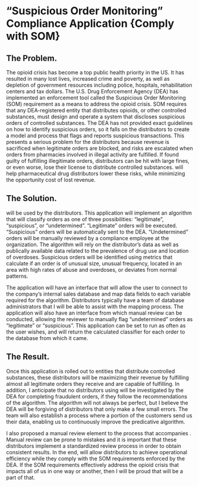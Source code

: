 # “Suspicious Order Monitoring” Compliance Application {Comply with SOM}

## The Problem.

The opioid crisis has become a top public health priority in the US. It has resulted in many lost lives, increased crime and poverty, as well as depletion of government resources including police, hospitals, rehabilitation centers and tax dollars. The U.S. Drug Enforcement Agency (DEA) has implemented an enforcement tool called the Suspicious Order Monitoring (SOM) requirement as a means to address the opioid crisis. SOM requires that any DEA-registered entity that distributes opioids, or other controlled substances, must design and operate a system that discloses suspicious orders of controlled substances.
The DEA has not provided exact guidelines on how to identify suspicious orders, so it falls on the distributors to create a model and process that flags and reports suspicious transactions. This presents a serious problem for the distributors because revenue is sacrificed when legitimate orders are blocked, and risks are escalated when orders from pharmacies involved in illegal activity are fulfilled.  If found guilty of fulfilling illegitimate orders, distributors can be hit with large fines, or even worse, lose their license to distribute controlled substances. <Name of your product> will help pharmaceutical drug distributors lower these risks, while minimizing the opportunity cost of lost revenue.

## The Solution.

<My application> will be used by the distributors. This application will implement an algorithm that will classify orders as one of three possibilities: “legitimate”, “suspicious”, or “undetermined”. “Legitimate” orders will be executed. “Suspicious” orders will be automatically sent to the DEA. “Undetermined” orders will be manually reviewed by a compliance employee at the organization. The algorithm will rely on the distributor’s data as well as publically available data related to the prevalence of drug use and location of overdoses. Suspicious orders will be identified using metrics that calculate if an order is of unusual size, unusual frequency, located in an area with high rates of abuse and overdoses, or deviates from normal patterns. 

The application will have an interface that will allow the user to connect to the company's internal sales database and map data fields to each variable required for the algorithm. Distributors typically have a team of database administrators that I will be able to assist with the mapping process. The application will also have an interface from which manual review can be conducted, allowing the reviewer to manually flag “undetermined” orders as “legitimate” or “suspicious”. This application can be set to run as often as the user wishes, and will return the calculated classifier for each order to the database from which it came.

## The Result.

Once this application is rolled out to entities that distribute controlled substances, these distributors will be maximizing their revenue by fulfilling almost all legitimate orders they receive and are capable of fulfilling. In addition, I anticipate that no distributors using <product name> will be investigated by the DEA for completing fraudulent orders, if they follow the recommendations of the algorithm. The algorithm will not always be perfect, but I believe the DEA will be forgiving of distributors that only make a few small errors. The team will also establish a process where a portion of the customers send us their data, enabling us to continuously improve the predicative algorithm.

I also proposed a manual review element to the process that accompanies <the product>. Manual review can be prone to mistakes and it is important that these distributors implement a standardized review process in order to obtain consistent results. In the end, <the product> will allow distributors to achieve operational efficiency while they comply with the SOM requirements enforced by the DEA. If the SOM requirements effectively address the opioid crisis that impacts all of us in one way or another, then I will be proud that <the  product> will be a part of that.
